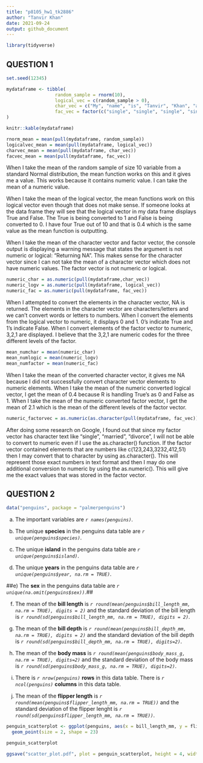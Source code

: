 ```yaml
---
title: "p8105_hw1_tk2886"
author: "Tanvir Khan"
date: 2021-09-24
output: github_document
---
```



```r
library(tidyverse)
```

## QUESTION 1
```r
set.seed(12345)

mydataframe <- tibble(
                  random_sample = rnorm(10),
                  logical_vec = c(random_sample > 0),
                  char_vec = c("My", "name", "is", "Tanvir", "Khan", "and", "I", "like","the", "Lakers"),
                  fac_vec = factor(c("single", "single", "single", "single", "married", "married", "married", "divorced", "divorced", "divorced")),
)

knitr::kable(mydataframe)
```


```r
rnorm_mean = mean(pull(mydataframe, random_sample))
logicalvec_mean = mean(pull(mydataframe, logical_vec))
charvec_mean = mean(pull(mydataframe, char_vec))
facvec_mean = mean(pull(mydataframe, fac_vec))
```
When I take the mean of the random sample of size 10 variable from a standard Normal distribution, the mean function works on this and it gives me a value. This works because it contains numeric value. I can take the mean of a numeric value. 

When I take the mean of the logical vector, the mean functions work on this logical vector even though that does not make sense. If someone looks at the data frame they will see that the logical vector in my data frame displays True and False. The True is being converted to 1 and False is being converted to 0. I have four True out of 10 and that is 0.4 which is the same value as the mean function is outputting. 

When I take the mean of the character vector and factor vector, the console output is displaying a warning message that states the argument is not numeric or logical: "Returning NA". This makes sense for the character vector since I can not take the mean of a character vector which does not have numeric values. The factor vector is not numeric or logical. 


```r
numeric_char = as.numeric(pull(mydataframe,char_vec))
numeric_logv = as.numeric(pull(mydataframe, logical_vec))
numeric_fac = as.numeric(pull(mydataframe, fac_vec))
```
When I attempted to convert the elements in the character vector, NA is returned. The elements in the character vector are characters/letters and we can't convert words or letters to numbers. When I convert the elements from the logical vector to numeric, it displays 0 and 1. 0's indicate True and 1's indicate False. When I convert elements of the factor vector to numeric, 3,2,1 are displayed. I believe that the 3,2,1 are numeric codes for the three different levels of the factor. 

```r
mean_numchar = mean(numeric_char)
mean_numlogic = mean(numeric_logv)
mean_numfactor = mean(numeric_fac)
```
When I take the mean of the converted character vector, it gives me NA because I did not successfully convert character vector elements to numeric elements. When I take the mean of the numeric converted logical vector, I get the mean of 0.4 because R is handling True's as 0 and False as 1. When I take the mean of the numeric converted factor vector, I get the mean of 2.1 which is the mean of the different levels of the factor vector. 

```r
numeric_factorvec = as.numeric(as.character(pull(mydataframe, fac_vec)))
```
After doing some research on Google, I found out that since my factor vector has character text like "single", "married", "divorce", I will not be able to convert to numeric even if I use the as.character() function. If the factor vector contained elements that are numbers like c(123,243,3232,412,51) then I may convert that to character by using as.character(). This will represent those exact numbers in text format and then I may do one additional conversion to numeric by using the as.numeric(). This will give me the exact values that was stored in the factor vector. 



## QUESTION 2
```r
data("penguins", package = "palmerpenguins")
```
a) The important variables are *`r names(penguins)`*.

b) The unique **species** in the penguins data table are *`r unique(penguins$species)`*.

c) The unique **island** in the penguins data table are *`r unique(penguins$island)`*.

d) The unique **years** in the penguins data table are *`r unique(penguins$year, na.rm = TRUE)`*.

##e) The **sex** in the penguins data table are *`r unique(na.omit(penguins$sex))`*.##

f) The mean of the **bill length** is *`r round(mean(penguins$bill_length_mm, na.rm = TRUE), digits = 2)`* and the standard deviation of the bill length is *`r round(sd(penguins$bill_length_mm, na.rm = TRUE), digits = 2)`*.

g) The mean of the **bill depth** is *`r round(mean(penguins$bill_depth_mm, na.rm = TRUE), digits = 2)`* and the standard deviation of the bill depth is *`r round(sd(penguins$bill_depth_mm, na.rm = TRUE), digits=2)`*.

h) The mean of the **body mass** is *`r round(mean(penguins$body_mass_g, na.rm = TRUE), digits=2)`* and the standard deviation of the body mass is *`r round(sd(penguins$body_mass_g, na.rm = TRUE), digits=2)`*.

i) There is *`r nrow(penguins)`* **rows** in this data table. There is *`r ncol(penguins)`* **columns** in this data table. 

j) The mean of the **flipper length** is *`r round(mean(penguins$flipper_length_mm, na.rm = TRUE))`* and the standard deviation of the flipper lenght is *`r round(sd(penguins$flipper_length_mm, na.rm = TRUE))`*. 

```r
penguin_scatterplot <- ggplot(penguins, aes(x = bill_length_mm, y = flipper_length_mm, color = species)) +
  geom_point(size = 2, shape = 23)

penguin_scatterplot
```

```r
ggsave("scatter_plot.pdf", plot = penguin_scatterplot, height = 4, width = 6)
```


